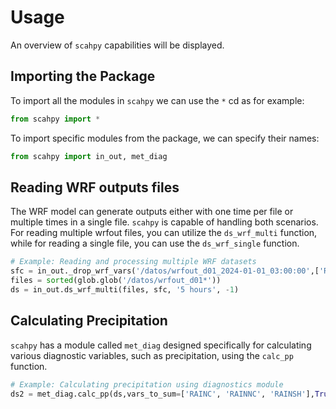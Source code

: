 # Usage {.unnumbered}

An overview of `scahpy` capabilities will be displayed.

## Importing the Package

To import all the modules in `scahpy` we can use the `*` cd as for example:

```python
from scahpy import *
```
To import specific modules from the package, we can specify their names:

```python
from scahpy import in_out, met_diag
```

## Reading WRF outputs files
The WRF model can generate outputs either with one time per file or multiple times in a single file. `scahpy` is capable of handling both scenarios. For reading multiple wrfout files, you can utilize the `ds_wrf_multi` function, while for reading a single file, you can use the `ds_wrf_single` function. 

```python
# Example: Reading and processing multiple WRF datasets
sfc = in_out._drop_wrf_vars('/datos/wrfout_d01_2024-01-01_03:00:00',['RAINC', 'RAINNC', 'RAINSH', 'U10', 'V10', 'SSTSK'])
files = sorted(glob.glob('/datos/wrfout_d01*'))
ds = in_out.ds_wrf_multi(files, sfc, '5 hours', -1)
```

## Calculating Precipitation

`scahpy` has a module called `met_diag` designed specifically for calculating various diagnostic variables, such as precipitation, using the `calc_pp` function.

```python
# Example: Calculating precipitation using diagnostics module
ds2 = met_diag.calc_pp(ds,vars_to_sum=['RAINC', 'RAINNC', 'RAINSH'],True)
```

